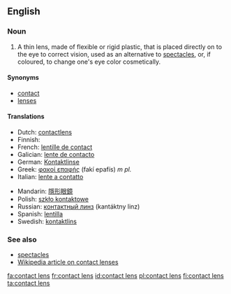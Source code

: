 ==English==

===Noun===
{{en-noun|sg=[[contact]] [[lens]]|contact lenses}}

# A thin lens, made of flexible or rigid plastic, that is placed directly on to the eye to correct vision, used as an alternative to [[spectacles]], or, if coloured, to change one's eye color cosmetically.

====Synonyms====
*[[contact]]
*[[lens]]es

====Translations====
{{trans-top|thin lens placed directly on the eye}}
* Dutch: [[contactlens]] {{f}}
* Finnish: {{t|fi|piilolinssi}}
* French: [[lentille de contact]] {{f}}
* Galician: [[lente de contacto]] {{f}}
* German: [[Kontaktlinse]] {{f}}
* Greek: [[φακοί επαφής]] (fakí epafís) ''m pl.''
* Italian: [[lente a contatto]] {{f}}
{{trans-mid}}
* Mandarin: [[隱形眼鏡]]
* Polish: [[szkło kontaktowe]] {{n}}
* Russian: [[контактный линз]] (kantáktny linz) {{m}}
* Spanish: [[lentilla]] {{f}}
* Swedish: [[kontaktlins]] {{c}}
{{trans-bottom}}

===See also===
*[[spectacles]]
*[[w:contact lens|Wikipedia article on contact lenses]]

[[fa:contact lens]]
[[fr:contact lens]]
[[id:contact lens]]
[[pl:contact lens]]
[[fi:contact lens]]
[[ta:contact lens]]